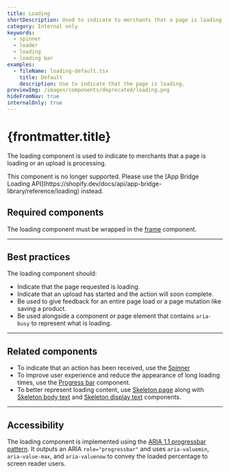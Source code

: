 ```yaml
---
title: Loading
shortDescription: Used to indicate to merchants that a page is loading or an upload is processing.
category: Internal only
keywords:
  - spinner
  - loader
  - loading
  - loading bar
examples:
  - fileName: loading-default.tsx
    title: Default
    description: Use to indicate that the page is loading.
previewImg: /images/components/deprecated/loading.png
hideFromNav: true
internalOnly: true
---
```


# {frontmatter.title}

<Lede>

The loading component is used to indicate to merchants that a page is loading or an upload is processing.

</Lede>

<StatusBanner status={frontmatter.status}>
  This component is no longer supported. Please use the [App Bridge Loading
  API](https://shopify.dev/docs/api/app-bridge-library/reference/loading)
  instead.
</StatusBanner>

<Examples />

<Props componentName={frontmatter.title} />

## Required components

The loading component must be wrapped in the [frame](https://polaris.shopify.com/components/frame) component.

---

## Best practices

The loading component should:

- Indicate that the page requested is loading.
- Indicate that an upload has started and the action will soon complete.
- Be used to give feedback for an entire page load or a page mutation like saving a product.
- Be used alongside a component or page element that contains `aria-busy` to represent what is loading.

---

## Related components

- To indicate that an action has been received, use the [Spinner](https://polaris.shopify.com/components/spinner)
- To improve user experience and reduce the appearance of long loading times, use the [Progress bar](https://polaris.shopify.com/components/progress-bar) component.
- To better represent loading content, use [Skeleton page](https://polaris.shopify.com/components/skeleton-page) along with [Skeleton body text](https://polaris.shopify.com/components/feedback-indicators/skeleton-body-text) and [Skeleton display text](https://polaris.shopify.com/components/skeleton-display-text) components.

---

## Accessibility

The loading component is implemented using the [ARIA 1.1 progressbar pattern](https://www.w3.org/TR/wai-aria-1.1/#progressbar). It outputs an ARIA `role="progressbar"` and uses `aria-valuemin`, `aria-value-max`, and `aria-valuenow` to convey the loaded percentage to screen reader users.
